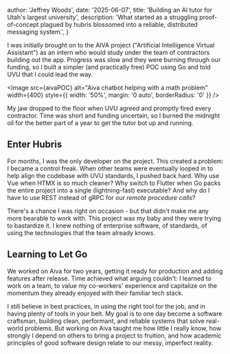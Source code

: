 
  author: 'Jeffrey Woods',
  date: '2025-06-07',
  title: 'Building an AI tutor for Utah\'s largest university',
  description:
    'What started as a struggling proof-of-concept plagued by hubris blossomed into a reliable, distributed messaging system.',
}


I was initially brought on to the AIVA project ("Artificial Intelligence Virtual Assistant") as an intern who would study under the team of contractors building out the app. Progress was slow and they were burning through our funding, so I built a simpler (and practically free) POC using Go and told UVU that I could lead the way.

<Image src={aivaPOC} alt="Aiva chatbot helping with a math problem" width={400} style={{ width: '50%', margin: '0 auto', borderRadius: '0' }} />

My jaw dropped to the floor when UVU agreed and promptly fired every contractor. Time was short and funding uncertain, so I burned the midnight oil for the better part of a year to get the tutor bot up and running.

## Enter Hubris

For months, I was the only developer on the project. This created a problem: 
I became a control freak. When other teams were eventually looped in to help 
align the codebase with UVU standards, I pushed back hard. Why use Vue when 
HTMX is so much cleaner? Why switch to Flutter when Go packs the entire 
project into a single (lightning-fast) executable? And why do I have to use 
REST instead of gRPC for our <i>remote procedure calls</i>?

There's a chance I was right on occasion - but that didn't make me any 
more bearable to work with. This project was my baby and they were 
trying to bastardize it. I knew nothing of enterprise software, of standards, 
of using the technologies that the team already knows.

## Learning to Let Go

We worked on Aiva for two years, getting it ready for production and adding features 
after release. Time achieved what arguing couldn't: I learned to work 
on a team, to value my co-workers' experience and capitalize on the momentum 
they already enjoyed with their familiar tech stack.

I still believe in best practices, in using the right tool for the job, and 
in having plenty of tools in your belt. My goal is to one day become a 
software craftsman, building clean, performant, and reliable systems that 
solve real-world problems. But working on Aiva taught me how little I really 
know, how strongly I depend on others to bring a project to fruition, and 
how academic principles of good software design relate to our messy, 
imperfect reality.